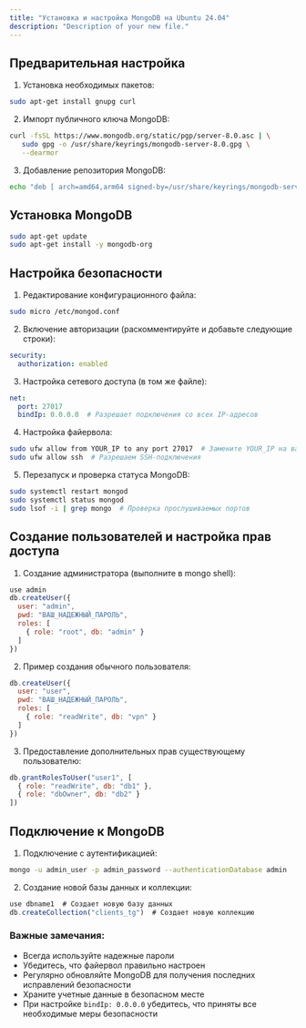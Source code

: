 ```yaml
---
title: "Установка и настройка MongoDB на Ubuntu 24.04"
description: "Description of your new file."
---
```



## Предварительная настройка
1. Установка необходимых пакетов:
```bash
sudo apt-get install gnupg curl
```

2. Импорт публичного ключа MongoDB:
```bash
curl -fsSL https://www.mongodb.org/static/pgp/server-8.0.asc | \
   sudo gpg -o /usr/share/keyrings/mongodb-server-8.0.gpg \
   --dearmor
```

3. Добавление репозитория MongoDB:
```bash
echo "deb [ arch=amd64,arm64 signed-by=/usr/share/keyrings/mongodb-server-8.0.gpg ] https://repo.mongodb.org/apt/ubuntu noble/mongodb-org/8.0 multiverse" | sudo tee /etc/apt/sources.list.d/mongodb-org-8.0.list
```

## Установка MongoDB
```bash
sudo apt-get update
sudo apt-get install -y mongodb-org
```

## Настройка безопасности

1. Редактирование конфигурационного файла:
```bash
sudo micro /etc/mongod.conf
```

2. Включение авторизации (раскомментируйте и добавьте следующие строки):
```yaml
security:
  authorization: enabled
```

3. Настройка сетевого доступа (в том же файле):
```yaml
net:
  port: 27017
  bindIp: 0.0.0.0  # Разрешает подключения со всех IP-адресов
```

4. Настройка файервола:
```bash
sudo ufw allow from YOUR_IP to any port 27017  # Замените YOUR_IP на ваш IP-адрес
sudo ufw allow ssh  # Разрешаем SSH-подключения
```

5. Перезапуск и проверка статуса MongoDB:
```bash
sudo systemctl restart mongod
sudo systemctl status mongod
sudo lsof -i | grep mongo  # Проверка прослушиваемых портов
```

## Создание пользователей и настройка прав доступа

1. Создание администратора (выполните в mongo shell):
```javascript
use admin
db.createUser({
  user: "admin",
  pwd: "ВАШ_НАДЕЖНЫЙ_ПАРОЛЬ",
  roles: [
    { role: "root", db: "admin" }
  ]
})
```

2. Пример создания обычного пользователя:
```javascript
db.createUser({
  user: "user",
  pwd: "ВАШ_НАДЕЖНЫЙ_ПАРОЛЬ",
  roles: [
    { role: "readWrite", db: "vpn" }
  ]
})
```

3. Предоставление дополнительных прав существующему пользователю:
```javascript
db.grantRolesToUser("user1", [
  { role: "readWrite", db: "db1" },
  { role: "dbOwner", db: "db2" }
])
```

## Подключение к MongoDB

1. Подключение с аутентификацией:
```bash
mongo -u admin_user -p admin_password --authenticationDatabase admin
```

2. Создание новой базы данных и коллекции:
```javascript
use dbname1  # Создает новую базу данных
db.createCollection("clients_tg")  # Создает новую коллекцию
```

### Важные замечания:
- Всегда используйте надежные пароли
- Убедитесь, что файервол правильно настроен
- Регулярно обновляйте MongoDB для получения последних исправлений безопасности
- Храните учетные данные в безопасном месте
- При настройке `bindIp: 0.0.0.0` убедитесь, что приняты все необходимые меры безопасности